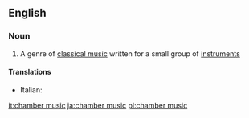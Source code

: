 ==English==

===Noun===
{{wikipedia}}
{{en-noun|sg=[[chamber]] [[music]]|-}}

#{{music}} A genre of [[classical music]] written for a small group of [[instrument]]s

====Translations====
{{trans-top|chamber music}}
*Italian: {{t|it|musica da camera|f}}
{{trans-mid}}

{{trans-bottom}}

[[it:chamber music]]
[[ja:chamber music]]
[[pl:chamber music]]
